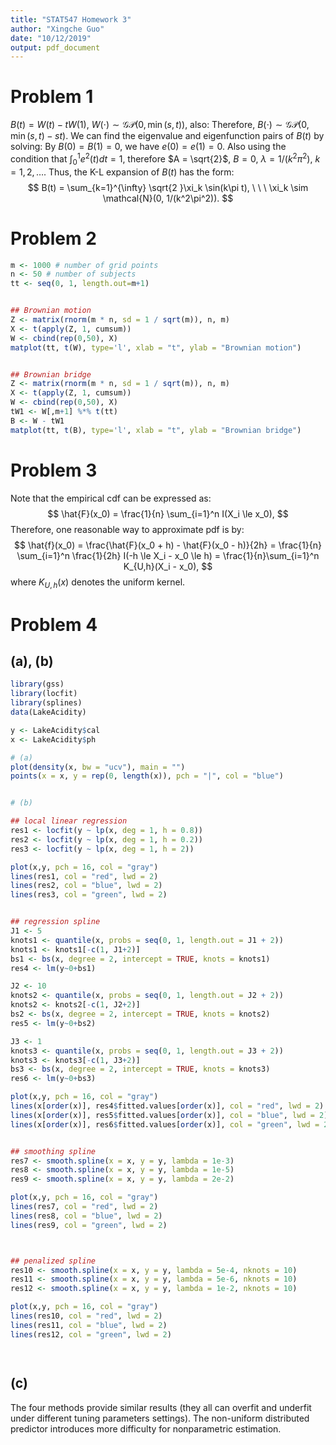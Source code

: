 ```yaml
---
title: "STAT547 Homework 3"
author: "Xingche Guo"
date: "10/12/2019"
output: pdf_document
---
```


# Problem 1

$B(t) = W(t) - tW(1)$, $W(\cdot) \sim \mathcal{GP}(0, \min(s,t))$, also:
\begin{equation}
\mathrm{Cov}(B(s), B(t)) = \mathrm{Cov}(W(s) - sW(1), W(t) - tW(1)) = 
\min(s,t) - st - st + st = \min(s,t) - st.
\end{equation}
Therefore, $B(\cdot) \sim \mathcal{GP}(0, \min(s,t)-st)$. We can find the eigenvalue and eigenfunction pairs of $B(t)$ by solving:
\begin{align*}
& \int_0^1  (\min(s,t)-st) e(s) ds = \lambda e(t) \\
\implies & (1-t)\int_0^t se(s)ds + t \int_t^1 (1-s)e(s)ds = \lambda e(t) \\
\implies & -\int_0^t se(s)ds + \int_t^1 (1-s)e(s)ds = \lambda e^{'}(t) \\
\implies & -e(t) = \lambda e^{''}(t) \\
\implies & e(t) = A \sin(t/\sqrt{\lambda}) + B \cos(t/\sqrt{\lambda})
\end{align*}
By $B(0) = B(1) = 0$, we have $e(0) = e(1) = 0$. Also using the condition that $\int_0^1 e^2(t) dt = 1$, therefore $A = \sqrt{2}$, $B = 0$, $\lambda = 1/(k^2\pi^2)$, $k = 1,2,\dots$.
Thus, the K-L expansion of $B(t)$ has the form: 
$$
B(t) = \sum_{k=1}^{\infty} \sqrt{2 }\xi_k \sin(k\pi t), \ \ \ \xi_k \sim \mathcal{N}(0, 1/(k^2\pi^2)).
$$




# Problem 2

```r

m <- 1000 # number of grid points 
n <- 50 # number of subjects
tt <- seq(0, 1, length.out=m+1)


## Brownian motion
Z <- matrix(rnorm(m * n, sd = 1 / sqrt(m)), n, m) 
X <- t(apply(Z, 1, cumsum)) 
W <- cbind(rep(0,50), X)
matplot(tt, t(W), type='l', xlab = "t", ylab = "Brownian motion")


## Brownian bridge
Z <- matrix(rnorm(m * n, sd = 1 / sqrt(m)), n, m) 
X <- t(apply(Z, 1, cumsum)) 
W <- cbind(rep(0,50), X)
tW1 <- W[,m+1] %*% t(tt)
B <- W - tW1
matplot(tt, t(B), type='l', xlab = "t", ylab = "Brownian bridge")

```



# Problem 3

Note that the empirical cdf can be expressed as:
$$
\hat{F}(x_0) = \frac{1}{n} \sum_{i=1}^n I(X_i \le x_0), 
$$
Therefore, one reasonable way to approximate pdf is by:
$$
\hat{f}(x_0) = \frac{\hat{F}(x_0 + h) - \hat{F}(x_0 - h)}{2h} = \frac{1}{n} \sum_{i=1}^n
\frac{1}{2h} I(-h \le X_i - x_0 \le h) = \frac{1}{n}\sum_{i=1}^n K_{U,h}(X_i - x_0),
$$
where $K_{U,h}(x)$ denotes the uniform kernel.



# Problem 4

## (a), (b)

```r

library(gss)
library(locfit)
library(splines)
data(LakeAcidity)

y <- LakeAcidity$cal
x <- LakeAcidity$ph

# (a)
plot(density(x, bw = "ucv"), main = "")
points(x = x, y = rep(0, length(x)), pch = "|", col = "blue")


# (b)

## local linear regression
res1 <- locfit(y ~ lp(x, deg = 1, h = 0.8)) 
res2 <- locfit(y ~ lp(x, deg = 1, h = 0.2)) 
res3 <- locfit(y ~ lp(x, deg = 1, h = 2)) 

plot(x,y, pch = 16, col = "gray")
lines(res1, col = "red", lwd = 2)
lines(res2, col = "blue", lwd = 2)
lines(res3, col = "green", lwd = 2)


## regression spline
J1 <- 5
knots1 <- quantile(x, probs = seq(0, 1, length.out = J1 + 2))
knots1 <- knots1[-c(1, J1+2)]
bs1 <- bs(x, degree = 2, intercept = TRUE, knots = knots1)
res4 <- lm(y~0+bs1)

J2 <- 10
knots2 <- quantile(x, probs = seq(0, 1, length.out = J2 + 2))
knots2 <- knots2[-c(1, J2+2)]
bs2 <- bs(x, degree = 2, intercept = TRUE, knots = knots2)
res5 <- lm(y~0+bs2)

J3 <- 1
knots3 <- quantile(x, probs = seq(0, 1, length.out = J3 + 2))
knots3 <- knots3[-c(1, J3+2)]
bs3 <- bs(x, degree = 2, intercept = TRUE, knots = knots3)
res6 <- lm(y~0+bs3)

plot(x,y, pch = 16, col = "gray")
lines(x[order(x)], res4$fitted.values[order(x)], col = "red", lwd = 2)
lines(x[order(x)], res5$fitted.values[order(x)], col = "blue", lwd = 2)
lines(x[order(x)], res6$fitted.values[order(x)], col = "green", lwd = 2)


## smoothing spline
res7 <- smooth.spline(x = x, y = y, lambda = 1e-3)
res8 <- smooth.spline(x = x, y = y, lambda = 1e-5)
res9 <- smooth.spline(x = x, y = y, lambda = 2e-2)

plot(x,y, pch = 16, col = "gray")
lines(res7, col = "red", lwd = 2)
lines(res8, col = "blue", lwd = 2)
lines(res9, col = "green", lwd = 2)



## penalized spline
res10 <- smooth.spline(x = x, y = y, lambda = 5e-4, nknots = 10)
res11 <- smooth.spline(x = x, y = y, lambda = 5e-6, nknots = 10)
res12 <- smooth.spline(x = x, y = y, lambda = 1e-2, nknots = 10)

plot(x,y, pch = 16, col = "gray")
lines(res10, col = "red", lwd = 2)
lines(res11, col = "blue", lwd = 2)
lines(res12, col = "green", lwd = 2)




```




## (c)

The four methods provide similar results (they all can overfit and underfit under different tuning parameters settings). The non-uniform distributed predictor introduces more difficulty for nonparametric estimation.





